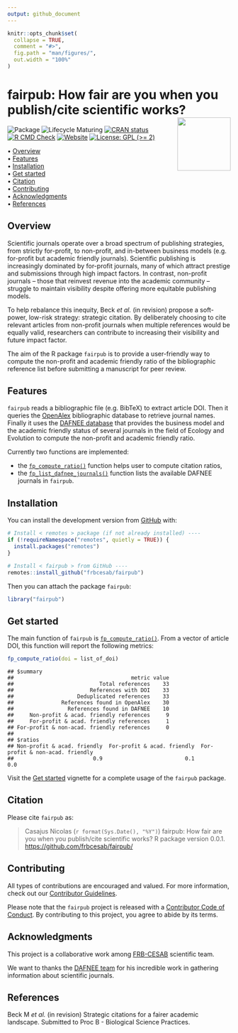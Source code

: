 ```yaml
---
output: github_document
---
```


<!-- README.md is generated from README.Rmd. Please edit that file -->


```r
knitr::opts_chunk$set(
  collapse = TRUE,
  comment = "#>",
  fig.path = "man/figures/",
  out.width = "100%"
)
```



fairpub: How fair are you when you publish/cite scientific works? <img src="man/figures/package-sticker.png" align="right" style="float:right; height:120px;"/>
=========================================================

<!-- badges: start -->
![Package](https://img.shields.io/static/v1?message=Package&logo=r&labelColor=5c5c5c&color=yellowgreen&logoColor=white&label=%20)
![Lifecycle Maturing](https://img.shields.io/badge/Lifecycle-Maturing-007EC6)
[![CRAN status](https://www.r-pkg.org/badges/version/fairpub)](https://CRAN.R-project.org/package=fairpub)
[![R CMD Check](https://github.com/frbcesab/fairpub/actions/workflows/R-CMD-check.yaml/badge.svg)](https://github.com/frbcesab/fairpub/actions/workflows/R-CMD-check.yaml)
[![Website](https://github.com/frbcesab/fairpub/actions/workflows/pkgdown.yaml/badge.svg)](https://github.com/frbcesab/fairpub/actions/workflows/pkgdown.yaml)
[![License: GPL (>= 2)](https://img.shields.io/badge/License-GPL%20%28%3E%3D%202%29-blue.svg)](https://choosealicense.com/licenses/gpl-2.0/)
<!-- badges: end -->



<p align="left">
  • <a href="#overview">Overview</a><br>
  • <a href="#features">Features</a><br>
  • <a href="#installation">Installation</a><br>
  • <a href="#get-started">Get started</a><br>
  • <a href="#citation">Citation</a><br>
  • <a href="#contributing">Contributing</a><br>
  • <a href="#acknowledgments">Acknowledgments</a><br>
  • <a href="#references">References</a>
</p>



## Overview


Scientific journals operate over a broad spectrum of publishing strategies, from
strictly for-profit, to non-profit, and in-between business models (e.g. 
for-profit but academic friendly journals). Scientific publishing is 
increasingly dominated by for-profit journals, many of which attract prestige 
and submissions through high impact factors. In contrast, non-profit journals – 
those that reinvest revenue into the academic community – struggle to maintain 
visibility despite offering more equitable publishing models. 

To help rebalance this inequity, Beck _et al._ (in revision) propose a soft-power, 
low-risk strategy: strategic citation. By deliberately choosing to cite relevant
articles from non-profit journals when multiple references would be equally 
valid, researchers can contribute to increasing their visibility and future 
impact factor.

The aim of the R package `fairpub` is to provide a user-friendly way to 
compute the non-profit and academic friendly ratio of the bibliographic reference
list before submitting a manuscript for peer review.



## Features

`fairpub` reads a bibliographic file (e.g. BibTeX) to extract article DOI. 
Then it queries the [OpenAlex](https://openalex.org) bibliographic database to 
retrieve journal names. Finally it uses the 
[DAFNEE database](https://dafnee.isem-evolution.fr/) that provides the business 
model and the academic friendly status of several journals in the field of 
Ecology and Evolution to compute the non-profit and academic friendly ratio.

Currently two functions are implemented:

- the [`fp_compute_ratio()`](https://frbcesab.github.io/fairpub/reference/fp_compute_ratio.html) function helps user to compute citation ratios,
- the [`fp_list_dafnee_journals()`](https://frbcesab.github.io/fairpub/reference/fp_list_dafnee_journals.html) function lists the available DAFNEE journals in `fairpub`.



## Installation

You can install the development version from [GitHub](https://github.com/) with:

```r
# Install < remotes > package (if not already installed) ----
if (!requireNamespace("remotes", quietly = TRUE)) {
  install.packages("remotes")
}

# Install < fairpub > from GitHub ----
remotes::install_github("frbcesab/fairpub")
```

Then you can attach the package `fairpub`:

```r
library("fairpub")
```



## Get started

The main function of `fairpub` is [`fp_compute_ratio()`](https://frbcesab.github.io/fairpub/reference/fp_compute_ratio.html). From a vector of article DOI, this function will report the following metrics:

```r
fp_compute_ratio(doi = list_of_doi)
```

```
## $summary
##                                     metric value
##                           Total references    33
##                        References with DOI    33
##                    Deduplicated references    33
##               References found in OpenAlex    30
##                 References found in DAFNEE    10
##     Non-profit & acad. friendly references     9
##     For-profit & acad. friendly references     1
## For-profit & non-acad. friendly references     0
## 
## $ratios
## Non-profit & acad. friendly  For-profit & acad. friendly  For-profit & non-acad. friendly 
##                         0.9                          0.1                              0.0 
```

Visit the [Get started](https://frbcesab.github.io/fairpub/articles/fairpub.html) vignette for a complete usage of the `fairpub` package.



## Citation

Please cite `fairpub` as: 

> Casajus Nicolas (`r format(Sys.Date(), "%Y")`) fairpub: How fair are you
when you publish/cite scientific works? R package version 0.0.1. 
<https://github.com/frbcesab/fairpub/>



## Contributing

All types of contributions are encouraged and valued. For more information, 
check out our [Contributor Guidelines](https://github.com/frbcesab/fairpub/blob/main/CONTRIBUTING.md).

Please note that the `fairpub` project is released with a 
[Contributor Code of Conduct](https://contributor-covenant.org/version/2/1/CODE_OF_CONDUCT.html). 
By contributing to this project, you agree to abide by its terms.



## Acknowledgments

This project is a collaborative work among 
[FRB-CESAB](https://www.fondationbiodiversite.fr/en/about-the-foundation/le-cesab/) 
scientific team.

We want to thanks the [DAFNEE team](https://dafnee.isem-evolution.fr/) for his 
incredible work in gathering information about scientific journals.



## References

Beck M _et al._ (in revision) Strategic citations for a fairer academic landscape. 
Submitted to Proc B - Biological Science Practices.
